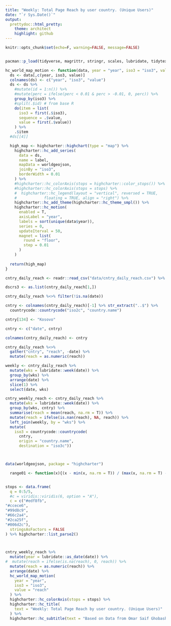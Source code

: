 ```yaml
---
title: "Weekly: Total Page Reach by user country. (Unique Users)"
date: "`r Sys.Date()`"
output:
  prettydoc::html_pretty:
    theme: architect
    highlight: github
---
```




```r

knitr::opts_chunk$set(echo=F, warning=FALSE, message=FALSE)


pacman::p_load(tidyverse, magrittr, stringr, scales, lubridate, tidytext, tidyr, ggthemes, janitor, Rfacebook)
```



```r
hc_world_map_motion <- function(data, year = "year", iso3 = "iso3", value = "perc", label = ""){
  ds <- data[,c(year, iso3, value)]
  colnames(ds) <- c("year", "iso3", "value")
  ds <- ds %>%
    #mutate(id = 1:n()) %>%
    #mutate(perc = ifelse(perc < 0.01 & perc > -0.01, 0, perc)) %>%
    group_by(iso3) %>% 
    #split(.$id) # from base R
    do(item = list(
      iso3 = first(.$iso3),
      sequence = .$value,
      value = first(.$value))
    ) %>% 
    .$item
  #ds[[4]]

  high_map <- highcharter::highchart(type = "map") %>% 
    highcharter::hc_add_series(
      data = ds,
      name = label,
      mapData = worldgeojson,
      joinBy = "iso3",
      borderWidth = 0.01
    ) %>% 
    #highcharter::hc_colorAxis(stops = highcharter::color_stops()) %>%  
    #highcharter::hc_colorAxis(stops = stops) %>%
    #  highcharter::hc_legend(layout = "vertical", reversed = TRUE,
    #            floating = TRUE, align = "right") %>% 
    highcharter::hc_add_theme(highcharter::hc_theme_smpl()) %>% 
    highcharter::hc_motion(
      enabled = T,
      axisLabel = "year",
      labels = sort(unique(data$year)),
      series = 0,
      updateIterval = 50,
      magnet = list(
        round = "floor",
        step = 0.01
      )
    ) 
  
  return(high_map)
}
```

```r
cntry_daily_reach <- readr::read_csv("data/cntry_daily_reach.csv") %>% janitor::clean_names()

dscrs3 <- as.list(cntry_daily_reach[1,])

cntry_daily_reach %<>% filter(!is.na(date)) 

cntry <- colnames(cntry_daily_reach)[-1] %>% str_extract("..$") %>% 
  countrycode::countrycode("iso2c", "country.name") 

cntry[134] <- "Kosovo"

cntry <- c("date", cntry)

colnames(cntry_daily_reach) <- cntry

cntry_daily_reach %<>% 
  gather("cntry", "reach", -date) %>% 
  mutate(reach = as.numeric(reach))


```



```r

weekly <- cntry_daily_reach %>% 
  mutate(wks = lubridate::week(date)) %>% 
  group_by(wks) %>% 
  arrange(date) %>% 
  slice(1) %>% 
  select(date, wks)

cntry_weekly_reach <- cntry_daily_reach %>% 
  mutate(wks = lubridate::week(date)) %>% 
  group_by(wks, cntry) %>% 
  summarise(reach = mean(reach, na.rm = T)) %>% 
  mutate(reach = ifelse(is.nan(reach), NA, reach)) %>% 
  left_join(weekly, by = "wks") %>% 
  mutate(
    iso3 = countrycode::countrycode(
      cntry, 
      origin = "country.name", 
      destination = "iso3c"))



data(worldgeojson, package = "highcharter")

  range01 <- function(x){(x - min(x, na.rm = T)) / (max(x, na.rm = T) - min(x, na.rm = T))}


stops <- data.frame(
  q = 0:5/5,
  #c = viridis::viridis(6, option = "A"),
  c = c("#edf8fb",
"#ccece6",
"#99d8c9",
"#66c2a4",
"#2ca25f",
"#006d2c"),
  stringsAsFactors = FALSE
) %>% highcharter::list_parse2()



cntry_weekly_reach %>% 
  mutate(year = lubridate::as_date(date)) %>% 
#  mutate(reach = ifelse(is.na(reach), 0, reach)) %>% 
  mutate(reach = as.numeric(reach)) %>% 
  arrange(date) %>% 
  hc_world_map_motion(
    year = "year", 
    iso3 = "iso3", 
    value = "reach"
  ) %>%
  highcharter::hc_colorAxis(stops = stops) %>%
  highcharter::hc_title(
    text = "Weekly: Total Page Reach by user country. (Unique Users)"
  ) %>% 
  highcharter::hc_subtitle(text = "Based on Data from Omar Saif Ghobash's Facebook page (October 9th 2017 - January 7th 2018)") %>% highcharter::hc_add_theme(highcharter::hc_theme_smpl())
```
